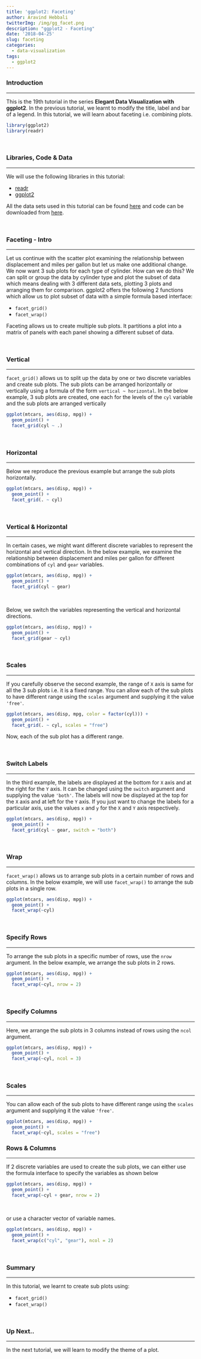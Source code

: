 ```yaml
---
title: 'ggplot2: Faceting'
author: Aravind Hebbali
twitterImg: /img/gg_facet.png
description: "ggplot2 - Faceting"
date: '2018-04-25'
slug: faceting
categories:
  - data-visualization
tags:
  - ggplot2
---
```


### Introduction

<hr>

This is the 19th tutorial in the series **Elegant Data Visualization with ggplot2**. 
In the previous tutorial, we learnt to modify the title, label and bar of a legend. 
In this tutorial, we will learn about faceting i.e. combining plots.

```r
library(ggplot2)
library(readr)
```

<br>

### Libraries, Code & Data

<hr>

We will use the following libraries in this tutorial:

- [readr](http://readr.tidyverse.org/)
- [ggplot2](http://ggplot2.tidyverse.org/)

All the data sets used in this tutorial can be found [here](https://github.com/rsquaredacademy/datasets) and code can be downloaded from [here](https://gist.github.com/rsquaredacademy/733381d6b5773e1007a097aeca0f8f4d).

<br>

### Faceting - Intro

<hr>

Let us continue with the scatter plot examining the relationship between 
displacement and miles per gallon but let us make one additional change.
We now want 3 sub plots for each type of cylinder. How can we do this? We can
split or group the data by cylinder type and plot the subset of data which 
means dealing with 3 different data sets, plotting 3 plots and arranging them
for comparison. ggplot2 offers the following 2 functions which allow us to plot
subset of data with a simple formula based interface:

- `facet_grid()`
- `facet_wrap()`

Faceting allows us to create multiple sub plots. It partitions a plot into a 
matrix of panels with each panel showing a different subset of data.

<br>

### Vertical

<hr>

`facet_grid()` allows us to split up the data by one or two discrete variables 
and create sub plots. The sub plots can be arranged horizontally or vertically 
using a formula of the form `vertical ~ horizontal`. In the below example, 3 
sub plots are created, one each for the levels of the `cyl` variable and 
the sub plots are arranged vertically


```r
ggplot(mtcars, aes(disp, mpg)) + 
  geom_point() +
  facet_grid(cyl ~ .)
```

<br>


### Horizontal

<hr>

Below we reproduce the previous example but arrange the sub plots horizontally.

```r
ggplot(mtcars, aes(disp, mpg)) + 
  geom_point() +
  facet_grid(. ~ cyl)
```

<br>


### Vertical & Horizontal

<hr>

In certain cases, we might want different discrete variables to represent the
horizontal and vertical direction. In the below example, we examine the 
relationship between displacement and miles per gallon for different combinations
of `cyl` and `gear` variables. 

```r
ggplot(mtcars, aes(disp, mpg)) + 
  geom_point() +
  facet_grid(cyl ~ gear)
```

<br>

Below, we switch the variables representing the vertical and horizontal 
directions.

```r
ggplot(mtcars, aes(disp, mpg)) + 
  geom_point() +
  facet_grid(gear ~ cyl)
```

<br>

### Scales

<hr>

If you carefully observe the second example, the range of `X` axis is same for
all the 3 sub plots i.e. it is a fixed range. You can allow each of the sub 
plots to have different range using the `scales` argument and supplying it the
value `'free'`. 

```r
ggplot(mtcars, aes(disp, mpg, color = factor(cyl))) +
  geom_point() + 
  facet_grid(. ~ cyl, scales = "free")
```

Now, each of the sub plot has a different range.

<br>

### Switch Labels

<hr>

In the third example, the labels are displayed at the bottom for `X` axis and 
at the right for the `Y` axis. It can be changed using the `switch` argument 
and supplying the value `'both'`. The labels will now be displayed at the top 
for the `X` axis and at left for the `Y` axis. If you just want to change the 
labels for a particular axis, use the values `x` and `y` for the `X` and `Y` 
axis respectively.

```r
ggplot(mtcars, aes(disp, mpg)) + 
  geom_point() + 
  facet_grid(cyl ~ gear, switch = "both") 
```

<br>

### Wrap

<hr>

`facet_wrap()` allows us to arrange sub plots in a certain number of rows and 
columns. In the below example, we will use `facet_wrap()` to arrange the sub 
plots in a single row.

```r
ggplot(mtcars, aes(disp, mpg)) +
  geom_point() +
  facet_wrap(~cyl)
```

<br>

### Specify Rows

<hr>

To arrange the sub plots in a specific number of rows, use the `nrow` argument.
In the below example, we arrange the sub plots in 2 rows.

```r
ggplot(mtcars, aes(disp, mpg)) +
  geom_point() +
  facet_wrap(~cyl, nrow = 2)
```

<br>

### Specify Columns

<hr>

Here, we arrange the sub plots in 3 columns instead of rows using the `ncol`
argument.

```r
ggplot(mtcars, aes(disp, mpg)) +
  geom_point() +
  facet_wrap(~cyl, ncol = 3)
```

<br>

### Scales

<hr>

You can allow each of the sub plots to have different range using the `scales` 
argument and supplying it the value `'free'`. 

```r
ggplot(mtcars, aes(disp, mpg)) +
  geom_point() +
  facet_wrap(~cyl, scales = "free")
```


### Rows & Columns

<hr>

If 2 discrete variables are used to create the sub plots, we can either use
the formula interface to specify the variables as shown below 

```r
ggplot(mtcars, aes(disp, mpg)) +
  geom_point() +
  facet_wrap(~cyl + gear, nrow = 2)
```

<br>

or use a character vector of variable names.

```r
ggplot(mtcars, aes(disp, mpg)) +
  geom_point() +
  facet_wrap(c("cyl", "gear"), ncol = 2)
```

<br>

### Summary

<hr>

In this tutorial, we learnt to create sub plots using:

- `facet_grid()`
- `facet_wrap()`

<br>

### Up Next..

<hr>

In the next tutorial, we will learn to modify the theme of a plot.

<br>